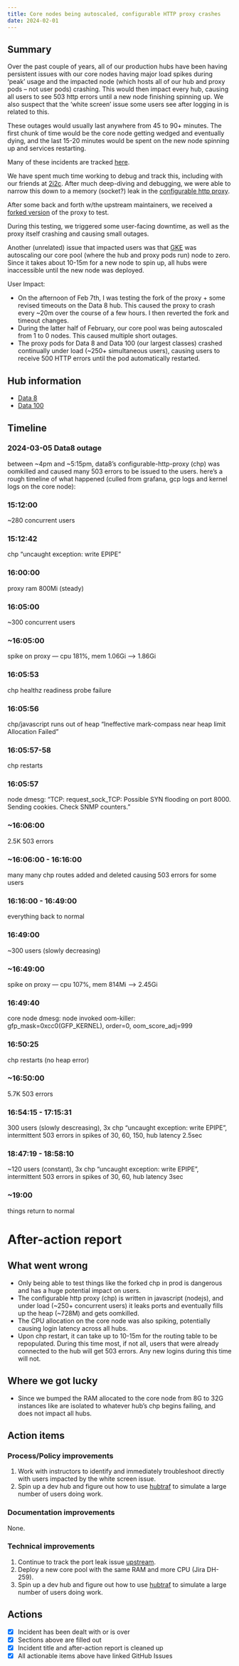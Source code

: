 ```yaml
---
title: Core nodes being autoscaled, configurable HTTP proxy crashes
date: 2024-02-01
---
```


## Summary

Over the past couple of years, all of our production hubs have been having persistent issues with our core nodes having major load spikes during 'peak' usage and the impacted node (which hosts all of our hub and proxy pods -- not user pods) crashing. This would then impact every hub, causing all users to see 503 http errors until a new node finishing spinning up.  We also suspect that the 'white screen' issue some users see after logging in is related to this.

These outages would usually last anywhere from 45 to 90+ minutes.  The first chunk of time would be the core node getting wedged and eventually dying, and the last 15-20 minutes would be spent on the new node spinning up and services restarting.

Many of these incidents are tracked [here](https://github.com/berkeley-dsep-infra/datahub/issues/2791).

We have spent much time working to debug and track this, including with our friends at [2i2c](https://2i2c.org). After much deep-diving and debugging, we were able to narrow this down to a memory (socket?) leak in the [configurable http proxy](https://github.com/jupyterhub/configurable-http-proxy/issues/434).

After some back and forth w/the upstream maintainers, we received a [forked version](https://github.com/berkeley-dsep-infra/datahub/pull/5501) of the proxy to test.

During this testing, we triggered some user-facing downtime, as well as the proxy itself crashing and causing small outages. 

Another (unrelated) issue that impacted users was that [GKE](https://cloud.google.com/kubernetes-engine) was autoscaling our core pool (where the hub and proxy pods run) node to zero. Since it takes about 10-15m for a new node to spin up, all hubs were inaccessible until the new node was deployed.

User Impact:

<!-- 
Quick summary of the problem. Update this section as we learn more, answering:

- what user impact was
- how long it was
- what went wrong and how we fixed it.
-->

- On the afternoon of Feb 7th, I was testing the fork of the proxy + some revised timeouts on the Data 8 hub.  This caused the proxy to crash every ~20m over the course of a few hours.  I then reverted the fork and timeout changes.
- During the latter half of February, our core pool was being autoscaled from 1 to 0 nodes.  This caused multiple short outages.
- The proxy pods for Data 8 and Data 100 (our largest classes) crashed continually under load (~250+ simultaneous users), causing users to receive 500 HTTP errors until the pod automatically restarted.

## Hub information

- [Data 8](https://data8.datahub.berkeley.edu)
- [Data 100](https://data100.datahub.berkeley.edu)

## Timeline

### 2024-03-05 Data8 outage
between ~4pm and ~5:15pm, data8's configurable-http-proxy (chp) was oomkilled and caused many 503 errors to be issued to the users.  here's a rough timeline of what happened (culled from grafana, gcp logs and kernel logs on the core node):

### 15:12:00
~280 concurrent users

### 15:12:42
chp “uncaught exception: write EPIPE”

### 16:00:00
proxy ram 800Mi (steady)

### 16:05:00
~300 concurrent users

### ~16:05:00
spike on proxy — cpu 181%, mem 1.06Gi --> 1.86Gi

### 16:05:53
chp healthz readiness probe failure 

### 16:05:56
chp/javascript runs out of heap “Ineffective mark-compass near heap limit Allocation Failed”

### 16:05:57-58
chp restarts

### 16:05:57
node dmesg: “TCP: request_sock_TCP: Possible SYN flooding on port 8000. Sending cookies.  Check SNMP counters.”

### ~16:06:00
2.5K 503 errors

### ~16:06:00 - 16:16:00
many many chp routes added and deleted causing 503 errors for some users

### 16:16:00 - 16:49:00
everything back to normal

### 16:49:00
~300 users (slowly decreasing)

### ~16:49:00
spike on proxy — cpu 107%, mem 814Mi --> 2.45Gi

### 16:49:40
core node dmesg:  node invoked oom-killer: gfp_mask=0xcc0(GFP_KERNEL), order=0, oom_score_adj=999

### 16:50:25
chp restarts (no heap error)

### ~16:50:00
5.7K 503 errors

### 16:54:15 - 17:15:31
300 users (slowly descreasing), 3x chp “uncaught exception: write EPIPE”, intermittent 503 errors in spikes of 30, 60, 150, hub latency 2.5sec 

### 18:47:19 - 18:58:10
~120 users (constant), 3x chp “uncaught exception: write EPIPE”, intermittent 503 errors in spikes of 30, 60, hub latency 3sec

### ~19:00
things return to normal

# After-action report

## What went wrong

- Only being able to test things like the forked chp in prod is dangerous and has a huge potential impact on users.
- The configurable http proxy (chp) is written in javascript (nodejs), and under load (~250+ concurrent users) it leaks ports and eventually fills up the heap (~728M) and gets oomkilled.
- The CPU allocation on the core node was also spiking, potentially causing login latency across all hubs.
- Upon chp restart, it can take up to 10-15m for the routing table to be repopulated.  During this time most, if not all, users that were already connected to the hub will get 503 errors.  Any new logins during this time will not.

## Where we got lucky

- Since we bumped the RAM allocated to the core node from 8G to 32G instances like are isolated to whatever hub's chp begins failing, and does not impact all hubs.

## Action items

### Process/Policy improvements

1. Work with instructors to identify and immediately troubleshoot directly with users impacted by the white screen issue.
2. Spin up a dev hub and figure out how to use [hubtraf](https://github.com/yuvipanda/hubtraf) to simulate a large number of users doing work.

### Documentation improvements

None.

### Technical improvements

1. Continue to track the port leak issue [upstream](https://github.com/jupyterhub/configurable-http-proxy/issues/434).
2. Deploy a new core pool with the same RAM and more CPU (Jira DH-259).
3. Spin up a dev hub and figure out how to use [hubtraf](https://github.com/yuvipanda/hubtraf) to simulate a large number of users doing work.

## Actions

- [x] Incident has been dealt with or is over
- [x] Sections above are filled out
- [x] Incident title and after-action report is cleaned up
- [x] All actionable items above have linked GitHub Issues
